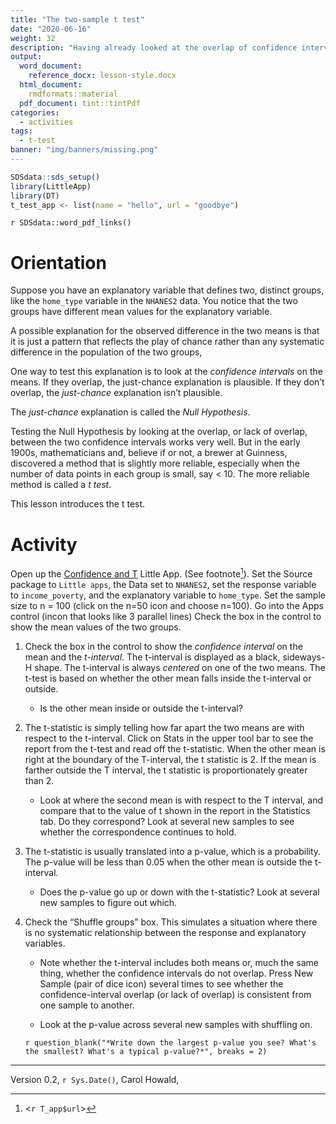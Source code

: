 ```yaml
---
title: "The two-sample t test"
date: "2020-06-16"
weight: 32
description: "Having already looked at the overlap of confidence intervals on  the means of two groups, formalizing the process as a t-test."
output:
  word_document:
    reference_docx: lesson-style.docx
  html_document:
    rmdformats::material
  pdf_document: tint::tintPdf
categories:
  - activities
tags:
  - t-test
banner: "img/banners/missing.png"
---
```



```r
SDSdata::sds_setup()
library(LittleApp)
library(DT)
t_test_app <- list(name = "hello", url = "goodbye")
```

`r SDSdata::word_pdf_links()`

# Orientation

Suppose you have an explanatory variable that defines two, distinct groups, like the `home_type` variable in the `NHANES2` data. You notice that the two groups have different mean values for the explanatory variable. 

A possible explanation for the observed difference in the two means is that it is just a pattern that reflects the play of chance rather than any systematic difference in the population of the two groups,

One way to test this explanation is to look at the *confidence intervals* on the means. If they overlap, the just-chance explanation is plausible. If they don't overlap, the *just-chance* explanation isn't plausible. 

The *just-chance* explanation is called the *Null Hypothesis*. 

Testing the Null Hypothesis by looking at the overlap, or lack of  overlap, between the two confidence intervals works very well. But in the early 1900s,  mathematicians and, believe if or not, a brewer at Guinness, discovered a method that is slightly more reliable, especially when the number of data points in each group is small, say < 10. The more reliable method is called a *t test*. 

This lesson introduces the t test.

# Activity

Open up the [Confidence and T](`r T_app$url`) Little App. (See footnote^[<`r T_app$url`>]). Set the Source package to `Little apps`, the Data set to `NHANES2`, set the response variable to `income_poverty`, and the explanatory variable to `home_type`. Set the sample size to n = 100 (click on the n=50 icon and choose n=100). Go into the Apps control (incon that looks like 3 parallel lines) Check the box in the control to show the mean values of the two groups.

1. Check the box in the control to show the *confidence interval* on the mean and the *t-interval*.  The t-interval is  displayed as a black, sideways-H shape. The t-interval is always *centered* on one of the two means. The t-test is based on whether the other mean falls inside the t-interval or outside.

    * Is the other mean inside or outside the t-interval?
 
2. The t-statistic is simply telling how far apart the two means are  with respect to the t-interval. Click on Stats in the upper tool bar to see the report from the t-test and read off the t-statistic. When the other mean is right at the boundary of the T-interval, the t statistic is 2. If the mean is farther outside the T interval, the t statistic is proportionately greater than 2. 

    * Look at where the second mean is with respect to the T interval, and compare that to the value of t shown in the report in the Statistics tab. Do they  correspond? Look  at several new samples to  see  whether the correspondence continues to hold.
    
3. The t-statistic is usually translated into a p-value, which is a  probability. The p-value will be less than 0.05 when the other mean is outside the t-interval.

    * Does the p-value  go up or down  with the t-statistic? Look at several new samples to figure out which.

4. Check the "Shuffle groups" box. This simulates a situation where there is no systematic relationship between the response and explanatory variables. 

     * Note whether the t-interval includes both means or, much the same thing, whether the confidence intervals do not overlap. Press New Sample (pair of dice icon) several times to see whether the confidence-interval overlap (or lack of overlap) is consistent from one sample to another.
     
     * Look  at the p-value across several new samples with shuffling on. 
     
     `r question_blank("*Write down the largest p-value you see? What's the smallest? What's a typical p-value?*", breaks = 2)`


----------------------

Version 0.2, `r Sys.Date()`, Carol Howald, 